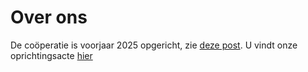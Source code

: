# Over ons

De coöperatie is voorjaar 2025 opgericht, zie [deze post](posts/20250312_oprichting/index.qmd). U vindt onze oprichtingsacte [hier](images/actevanoprichtingET.pdf)

